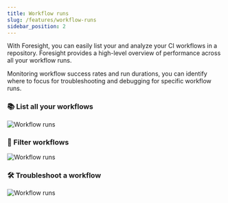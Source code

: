 ```yaml
---
title: Workflow runs
slug: /features/workflow-runs
sidebar_position: 2
---
```


With Foresight, you can easily list your and analyze your CI workflows in a repository. Foresight provides a high-level 
overview of performance across all your workflow runs.

Monitoring workflow success rates and run durations, you can identify where to focus for troubleshooting and 
debugging for specific workflow runs.

### 📚 List all your workflows
![Workflow runs](/img/workflow-runs.png)

### 🔎 Filter workflows
![Workflow runs](/img/features/filter-workflows.png)

### 🛠 Troubleshoot a workflow
![Workflow runs](/img/features/workflow-details.png)

